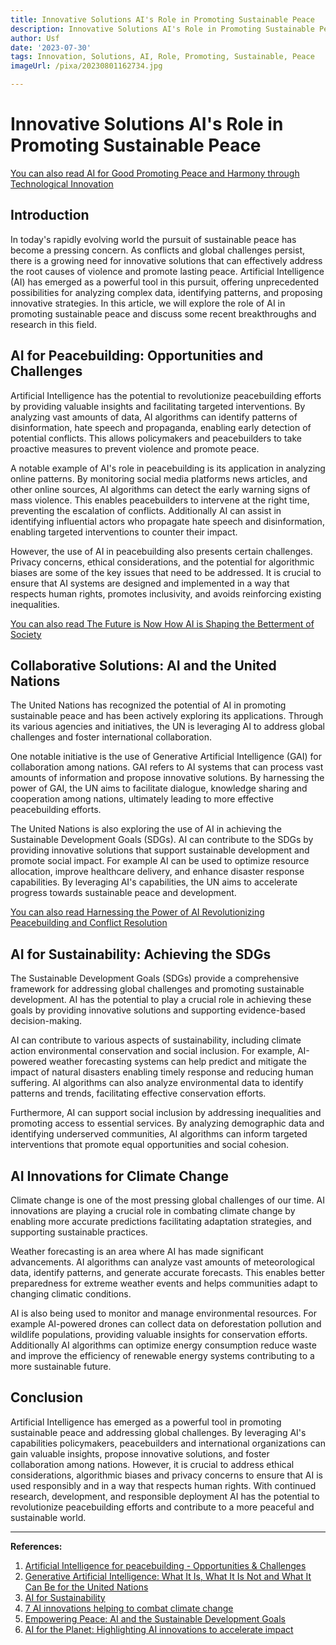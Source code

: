 ```yaml
---
title: Innovative Solutions AI's Role in Promoting Sustainable Peace
description: Innovative Solutions AI's Role in Promoting Sustainable Peace
author: Usf
date: '2023-07-30'
tags: Innovation, Solutions, AI, Role, Promoting, Sustainable, Peace
imageUrl: /pixa/20230801162734.jpg

---
```

#  Innovative Solutions AI's Role  in Promoting Sustainable Peace

[You can also read AI for Good  Promoting Peace and Harmony  through Technological Innovation](AI%20for%20Good%20Promoting%20Peace%20and%20Harmony%20through%20Technological%20Innovation)


## Introduction

In today's  rapidly evolving world  the  pursuit of sustainable peace has become a pressing concern. As conflicts and global challenges persist, there is a growing need for innovative solutions that can effectively address the root causes of violence and promote  lasting peace. Artificial Intelligence (AI) has emerged as  a powerful tool in  this  pursuit, offering  unprecedented possibilities for analyzing complex data,  identifying patterns, and proposing innovative strategies. In this article, we will  explore the role of AI in promoting sustainable peace and discuss some recent breakthroughs and research in this field.

## AI  for Peacebuilding: Opportunities  and Challenges

Artificial Intelligence has the potential to revolutionize peacebuilding  efforts by providing valuable insights and facilitating targeted interventions. By analyzing vast amounts of data, AI algorithms  can identify patterns of disinformation, hate speech and propaganda, enabling early  detection of potential conflicts. This allows policymakers and peacebuilders to take proactive  measures to prevent violence and promote peace.

A notable example  of AI's role in peacebuilding is its application in analyzing online patterns.  By monitoring social media platforms news articles, and other online sources, AI algorithms can detect  the early warning signs of mass violence. This enables peacebuilders to intervene at the right time, preventing the escalation of conflicts. Additionally AI can assist in identifying influential actors who propagate hate speech and disinformation, enabling targeted  interventions to counter their impact.

However, the use of AI in peacebuilding also presents certain challenges.  Privacy concerns, ethical considerations, and the potential for algorithmic biases are some  of the key  issues that need to be addressed.  It is crucial  to ensure that AI  systems are designed and implemented in a way that respects human rights, promotes inclusivity, and  avoids reinforcing  existing inequalities.

[You can  also read The Future is Now How AI is Shaping the Betterment of Society](The%20Future%20is%20Now%20How%20AI%20is%20Shaping%20the%20Betterment%20of%20Society)


## Collaborative Solutions: AI and the United Nations

The United  Nations has recognized the potential of AI in promoting sustainable peace and has been  actively exploring its  applications. Through its various agencies and initiatives, the UN is leveraging AI to address global challenges and foster international collaboration.

One notable initiative  is the use of Generative Artificial Intelligence (GAI) for collaboration among nations. GAI refers to AI systems that can process vast amounts of information and  propose innovative solutions.  By harnessing the  power of GAI, the UN aims to facilitate dialogue, knowledge  sharing and cooperation among nations, ultimately leading to more  effective  peacebuilding efforts.

The United Nations is also exploring the use  of AI in achieving the Sustainable  Development Goals (SDGs). AI can contribute to the SDGs by providing innovative solutions that support sustainable development and promote social impact. For example  AI can be used to optimize resource allocation, improve healthcare delivery, and enhance disaster response capabilities. By leveraging AI's capabilities, the UN aims to accelerate progress towards sustainable peace and development.

[You can also read Harnessing the Power of AI Revolutionizing Peacebuilding and Conflict Resolution](Harnessing%20the%20Power%20of%20AI%20Revolutionizing%20Peacebuilding%20and%20Conflict%20Resolution)


## AI for Sustainability: Achieving the SDGs

The  Sustainable Development Goals (SDGs) provide a comprehensive framework for addressing global challenges  and promoting sustainable development. AI has the potential to  play a crucial role in achieving these goals by providing innovative solutions and supporting evidence-based  decision-making.

AI can contribute to various aspects of sustainability, including climate action environmental conservation and  social inclusion. For example, AI-powered weather forecasting systems can help predict and mitigate the impact  of natural disasters enabling  timely response and reducing human suffering. AI algorithms can also analyze environmental data to identify patterns  and trends, facilitating effective conservation efforts.

Furthermore, AI can  support social inclusion by addressing inequalities and promoting access to essential services. By  analyzing demographic data and identifying underserved communities, AI algorithms can inform targeted interventions that promote equal  opportunities and social cohesion.

## AI Innovations  for  Climate Change

Climate change is one of the most pressing  global challenges of our time. AI innovations are  playing a crucial  role in combating climate change by enabling more accurate predictions facilitating adaptation  strategies,  and supporting  sustainable practices.

Weather forecasting is an area where AI has made significant advancements. AI algorithms  can analyze vast amounts of meteorological data, identify patterns, and generate accurate forecasts.  This  enables better preparedness for extreme weather events and  helps  communities adapt to changing climatic conditions.

AI  is also being used to  monitor and manage environmental resources. For example AI-powered drones can collect data on deforestation pollution and wildlife  populations, providing valuable insights for conservation efforts. Additionally AI algorithms can optimize energy consumption reduce waste and improve the efficiency of  renewable energy systems contributing to a more sustainable future.

## Conclusion

Artificial Intelligence  has emerged as a powerful  tool in promoting sustainable peace and addressing global challenges. By  leveraging AI's capabilities policymakers, peacebuilders and international  organizations can gain valuable insights, propose innovative  solutions, and foster  collaboration among nations. However, it is crucial to address  ethical considerations, algorithmic biases and privacy concerns to ensure that AI is used responsibly and in a way that respects human rights. With continued research, development, and responsible deployment AI has the potential to revolutionize peacebuilding efforts and contribute to a more peaceful and sustainable world.

---

**References:**

1. [Artificial Intelligence for peacebuilding - Opportunities & Challenges](https://www.visionofhumanity.org/artificial-intelligence-as-a-tool-for-peace/)
2. [Generative  Artificial Intelligence: What  It Is, What It Is Not  and What It Can Be for the United Nations](https://www.un.org/en/un-chronicle/generative-artificial-intelligence-what-it-what-it-not-and-what-it-can-be-united)
3.  [AI for Sustainability](https://www.linkedin.com/pulse/ai-sustainability-lidia-aviles-h-e-)
4. [7  AI innovations helping to combat climate  change](https://aiforgood.itu.int/7-ai-innovations-helping-to-combat-climate-change/)
5. [Empowering Peace: AI and the  Sustainable Development Goals](https://blog.giantoak.com/blog/empowering-peace-ai-and-the-sustainable-development-goals)
6.  [AI  for the Planet: Highlighting AI innovations to accelerate impact](https://www.unesco.org/en/articles/ai-planet-highlighting-ai-innovations-accelerate-impact)